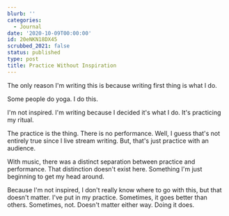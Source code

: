 ```yaml
---
blurb: ''
categories:
  - Journal
date: '2020-10-09T00:00:00'
id: 20eNKN18DX45
scrubbed_2021: false
status: published
type: post
title: Practice Without Inspiration
---
```


The only reason I'm writing this is because writing first thing is what I do. 

Some people do yoga. I do this. 

I'm not inspired. I'm writing because I decided it's what I do. It's practicing my ritual.

The practice is the thing. There is no performance. Well, I guess that's not entirely true since I live stream writing. But, that's just practice with an audience. 

With music, there was a distinct separation between practice and performance. That distinction doesn't exist here. Something I'm just beginning to get my head around.

Because I'm not inspired, I don't really know where to go with this, but that doesn't matter. I've put in my practice. Sometimes, it goes better than others. Sometimes, not. Doesn't matter either way. Doing it does.
